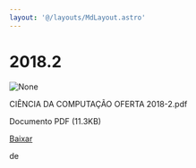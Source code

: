 ```yaml
---
layout: '@/layouts/MdLayout.astro'
---
```






2018.2
======









<Image src="https://arapiraca.ufal.br/graduacao/ciencia-da-computacao/horarios/2018/oferta-academica-2018.2/%2b%2bplone%2b%2bufalprofile/imgs/file-icon.png" alt="None" inferSize />


 CIÊNCIA DA COMPUTAÇÃO OFERTA 2018-2.pdf  

 Documento PDF
 (11.3KB)
 

[Baixar](%40%40download/file/CI%c3%8aNCIA%20DA%20COMPUTA%c3%87%c3%83O%20OFERTA%202018-2.pdf)























 de 












